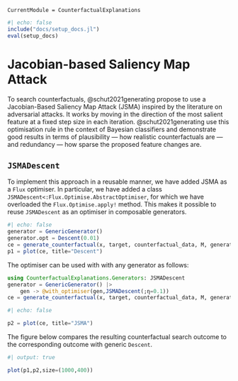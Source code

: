 ```@meta
CurrentModule = CounterfactualExplanations 
```

```julia
#| echo: false
include("docs/setup_docs.jl")
eval(setup_docs)
```

# Jacobian-based Saliency Map Attack

To search counterfactuals, @schut2021generating propose to use a Jacobian-Based Saliency Map Attack (JSMA) inspired by the literature on adversarial attacks. It works by moving in the direction of the most salient feature at a fixed step size in each iteration. @schut2021generating use this optimisation rule in the context of Bayesian classifiers and demonstrate good results in terms of plausibility --- how realistic counterfactuals are --- and redundancy --- how sparse the proposed feature changes are.

## `JSMADescent`

To implement this approach in a reusable manner, we have added JSMA as a `Flux` optimiser. In particular, we have added a class `JSMADescent<:Flux.Optimise.AbstractOptimiser`, for which we have overloaded the `Flux.Optimise.apply!` method. This makes it possible to reuse `JSMADescent` as an optimiser in composable generators.

```julia
#| echo: false
generator = GenericGenerator()
generator.opt = Descent(0.01)
ce = generate_counterfactual(x, target, counterfactual_data, M, generator)
p1 = plot(ce, title="Descent")
```

The optimiser can be used with with any generator as follows:

```julia
using CounterfactualExplanations.Generators: JSMADescent
generator = GenericGenerator() |>
    gen -> @with_optimiser(gen,JSMADescent(;η=0.1))
ce = generate_counterfactual(x, target, counterfactual_data, M, generator)
```

```julia
#| echo: false

p2 = plot(ce, title="JSMA")
```

The figure below compares the resulting counterfactual search outcome to the corresponding outcome with generic `Descent`.

```julia
#| output: true

plot(p1,p2,size=(1000,400))
```

